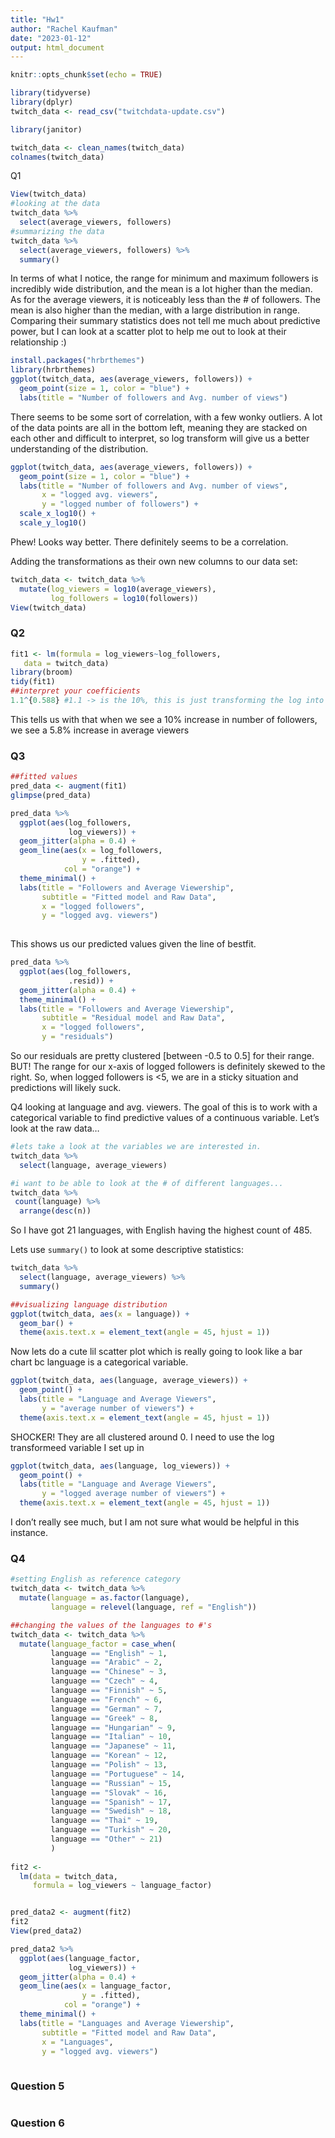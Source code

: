 ```yaml
---
title: "Hw1"
author: "Rachel Kaufman"
date: "2023-01-12"
output: html_document
---
```


```r
knitr::opts_chunk$set(echo = TRUE)
```

```r
library(tidyverse)
library(dplyr)
twitch_data <- read_csv("twitchdata-update.csv")
```

```r
library(janitor)

twitch_data <- clean_names(twitch_data)
colnames(twitch_data)

```

Q1
```r
View(twitch_data)
#looking at the data 
twitch_data %>% 
  select(average_viewers, followers)
#summarizing the data
twitch_data %>% 
  select(average_viewers, followers) %>% 
  summary()
```
In terms of what I notice, the range for minimum and maximum followers is incredibly wide distribution, and the mean is a lot higher than the median. As for the average viewers, it is noticeably less than the # of followers. The mean is also higher than the median, with a large distribution in range. Comparing their summary statistics does not tell me much about predictive power, but I can look at a scatter plot to help me out to look at their relationship :)


```r
install.packages("hrbrthemes")
library(hrbrthemes)
ggplot(twitch_data, aes(average_viewers, followers)) +
  geom_point(size = 1, color = "blue") +
  labs(title = "Number of followers and Avg. number of views") 
```
There seems to be some sort of correlation, with a few wonky outliers. A lot of the data points are all in the bottom left, meaning they are stacked on each other and difficult to interpret, so log transform will give us a better understanding of the distribution. 

```r
ggplot(twitch_data, aes(average_viewers, followers)) +
  geom_point(size = 1, color = "blue") +
  labs(title = "Number of followers and Avg. number of views",
       x = "logged avg. viewers",
       y = "logged number of followers") +
  scale_x_log10() +
  scale_y_log10() 
```
Phew! Looks way better. There definitely seems to be a correlation. 

Adding the transformations as their own new columns to our data set:
```r
twitch_data <- twitch_data %>% 
  mutate(log_viewers = log10(average_viewers), 
         log_followers = log10(followers))
View(twitch_data)
```

### **Q2**
```r
fit1 <- lm(formula = log_viewers~log_followers,
   data = twitch_data)
library(broom)
tidy(fit1)
##interpret your coefficients
1.1^{0.588} #1.1 -> is the 10%, this is just transforming the log into % for interpreting

```
This tells us with that when we see a 10% increase in number of followers, we see a 5.8% increase in average viewers

### **Q3**
```r

##fitted values
pred_data <- augment(fit1)
glimpse(pred_data)

pred_data %>% 
  ggplot(aes(log_followers,
             log_viewers)) +
  geom_jitter(alpha = 0.4) +
  geom_line(aes(x = log_followers,
                y = .fitted),
            col = "orange") +
  theme_minimal() + 
  labs(title = "Followers and Average Viewership",
       subtitle = "Fitted model and Raw Data",
       x = "logged followers",
       y = "logged avg. viewers")
           
```
This shows us our predicted values given the line of bestfit. 

```r

pred_data %>% 
  ggplot(aes(log_followers,
             .resid)) +
  geom_jitter(alpha = 0.4) +
  theme_minimal() + 
  labs(title = "Followers and Average Viewership",
       subtitle = "Residual model and Raw Data",
       x = "logged followers",
       y = "residuals")
```
So our residuals are pretty clustered [between -0.5 to 0.5] for their range. BUT! The range for our x-axis of logged followers is definitely skewed to the right. So, when logged followers is <5, we are in a sticky situation and predictions will likely suck. 

Q4
looking at language and avg. viewers. The goal of this is to work with a categorical variable to find predictive values of a continuous variable. Let's look at the raw data...
```r

#lets take a look at the variables we are interested in. 
twitch_data %>% 
  select(language, average_viewers)

#i want to be able to look at the # of different languages...
twitch_data %>% 
 count(language) %>% 
  arrange(desc(n))
```
So I have got 21 languages, with English having the highest count of 485. 

Lets use `summary()` to look at some descriptive statistics:
```r
twitch_data %>% 
  select(language, average_viewers) %>% 
  summary()

##visualizing language distribution
ggplot(twitch_data, aes(x = language)) +
  geom_bar() +
  theme(axis.text.x = element_text(angle = 45, hjust = 1))
```

Now lets do a cute lil scatter plot which is really going to look like a bar chart bc language is a categorical variable. 
```r
ggplot(twitch_data, aes(language, average_viewers)) +
  geom_point() +
  labs(title = "Language and Average Viewers",
       y = "average number of viewers") +
  theme(axis.text.x = element_text(angle = 45, hjust = 1))
```

SHOCKER! They are all clustered around 0. I need to use the log transformeed variable I set up in 

```r
ggplot(twitch_data, aes(language, log_viewers)) +
  geom_point() +
  labs(title = "Language and Average Viewers",
       y = "logged average number of viewers") +
  theme(axis.text.x = element_text(angle = 45, hjust = 1))
```
I don't really see much, but I am not sure what would be helpful in this instance. 

### **Q4**
```r
#setting English as reference category
twitch_data <- twitch_data %>% 
  mutate(language = as.factor(language), 
         language = relevel(language, ref = "English"))

##changing the values of the languages to #'s
twitch_data <- twitch_data %>% 
  mutate(language_factor = case_when(
         language == "English" ~ 1,
         language == "Arabic" ~ 2,
         language == "Chinese" ~ 3,
         language == "Czech" ~ 4,
         language == "Finnish" ~ 5,
         language == "French" ~ 6,
         language == "German" ~ 7,
         language == "Greek" ~ 8,
         language == "Hungarian" ~ 9,
         language == "Italian" ~ 10,
         language == "Japanese" ~ 11,
         language == "Korean" ~ 12,
         language == "Polish" ~ 13,
         language == "Portuguese" ~ 14,
         language == "Russian" ~ 15,
         language == "Slovak" ~ 16,
         language == "Spanish" ~ 17,
         language == "Swedish" ~ 18,
         language == "Thai" ~ 19,
         language == "Turkish" ~ 20,
         language == "Other" ~ 21)
         )
 
fit2 <-  
  lm(data = twitch_data,
     formula = log_viewers ~ language_factor)


pred_data2 <- augment(fit2)
fit2
View(pred_data2)
```

```r
pred_data2 %>% 
  ggplot(aes(language_factor,
             log_viewers)) +
  geom_jitter(alpha = 0.4) +
  geom_line(aes(x = language_factor,
                y = .fitted),
            col = "orange") +
  theme_minimal() + 
  labs(title = "Languages and Average Viewership",
       subtitle = "Fitted model and Raw Data",
       x = "Languages",
       y = "logged avg. viewers")
           
```

### **Question 5**
```r

```

### **Question 6**
```r

```


